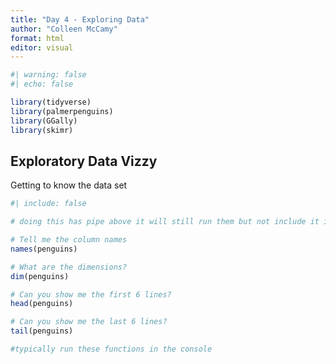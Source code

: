 ```yaml
---
title: "Day 4 - Exploring Data"
author: "Colleen McCamy"
format: html
editor: visual
---
```


```r
#| warning: false
#| echo: false

library(tidyverse)
library(palmerpenguins)
library(GGally)
library(skimr)

```

## Exploratory Data Vizzy

Getting to know the data set

```r
#| include: false

# doing this has pipe above it will still run them but not include it in the render but will still be able to use this any values stored here later if needed

# Tell me the column names
names(penguins)

# What are the dimensions?
dim(penguins)

# Can you show me the first 6 lines?
head(penguins)

# Can you show me the last 6 lines?
tail(penguins)

#typically run these functions in the console

```
